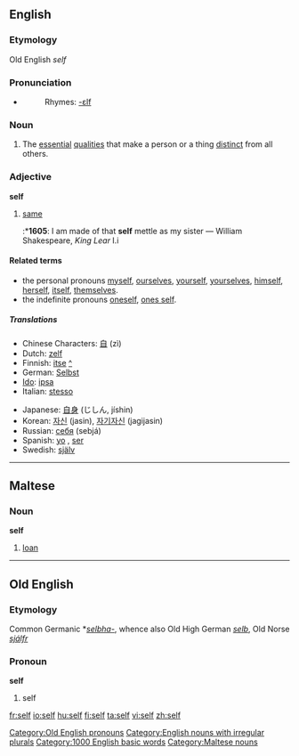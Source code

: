 {{see|self-}}

==English==
===Etymology===
Old English ''self''

===Pronunciation===
{{IPA|/sɛlf/}}
*{{audio|en-us-self.ogg|Audio (US)}}
*:Rhymes: [[Rhymes:English:-ɛlf|-ɛlf]]

===Noun===
{{en-noun|selves}}

# The [[essential]] [[qualities]] that make a person or a thing [[distinct]] from all others.

===Adjective===
'''self'''

# {{obsolete}} [[same]]
#:*'''1605''': I am made of that '''self''' mettle as my sister — William Shakespeare, ''King Lear'' I.i

====Related terms====
*the personal pronouns [[myself]], [[ourselves]], [[yourself]], [[yourselves]], [[himself]], [[herself]], [[itself]], [[themselves]].
*the indefinite pronouns [[oneself]], [[one's self|ones self]].

=====Translations=====
{{top}}
*Chinese Characters: [[自]] (zì)
*Dutch: [[zelf]] {{n}}
*Finnish: [[itse]] [[:fi:itse|^]]
*German: [[Selbst]] {{n}}
*[[Ido]]: [[ipsa]]
*Italian: [[stesso]]
{{mid}}
*Japanese: [[自身]] (じしん, jíshin)
*Korean: [[자신]] (jasin), [[자기자신]] (jagijasin)
*Russian: [[себя]] (sebjá)
*Spanish: [[yo]] {{m}} {{italbrac|psychology}}, [[ser]] {{m}} {{italbrac|psychology}}
*Swedish: [[själv]]
{{bottom}}

----

==Maltese==
===Noun===
'''self'''

# [[loan]]

----

==Old English==
===Etymology===
Common Germanic *''[[selbha-]]'', whence also Old High German ''[[selb]]'', Old Norse ''[[sjálfr]]''
===Pronoun===
'''self'''

# self

[[Category:Old English pronouns]]
[[Category:English nouns with irregular plurals]]
[[Category:1000 English basic words]]
[[Category:Maltese nouns]]

[[fr:self]]
[[io:self]]
[[hu:self]]
[[fi:self]]
[[ta:self]]
[[vi:self]]
[[zh:self]]